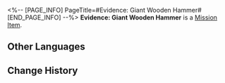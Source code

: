 <%-- [PAGE_INFO]
PageTitle=#Evidence: Giant Wooden Hammer#
[END_PAGE_INFO] --%>
{{Item Infobox
|id          = 140342
|image       = Item Evidence- Giant Wooden Hammer.png{{subst:void|<!--$UPLOAD:<<SpriteOutput/ItemFigures/140342.png>-<Item Evidence- Giant Wooden Hammer.png>-<Item Icons>>-->}}
|type        = Mission Item
|invCategory = Missions
|rarity      = 3
|effect      = 
|description = The giant wooden hammer Sparkle used to attack Shamari. It seems to be a custom-made model specifically for her. It is extremely heavy, and even Sampo can't lift it in one hand. What a herculean woman.
}}
'''Evidence: Giant Wooden Hammer''' is a [[Mission Item]].

==Other Languages==
{{Other Languages
|en   = Evidence: Giant Wooden Hammer
|zhs  = 证物：巨型木锤
|zht  = 證物：巨型木錘
|ja   = 証拠品：巨大な木のハンマー
|ko   = 증거물: 대형 나무망치
|es   = Prueba: martillo gigante de madera
|fr   = Preuve&nbsp;: Marteau géant en bois
|ru   = Улика: гигантский деревянный молоток
|th   = หลักฐาน: ค้อนไม้ขนาดยักษ์
|vi   = Vật Chứng: Búa Gỗ Khổng Lồ
|de   = Beweisstück: Riesiger Holzhammer
|id   = Barang Bukti: Palu Kayu Besar
|pt   = Evidência: Martelo de Madeira Gigante
}}

==Change History==
{{Change History|2.0}}